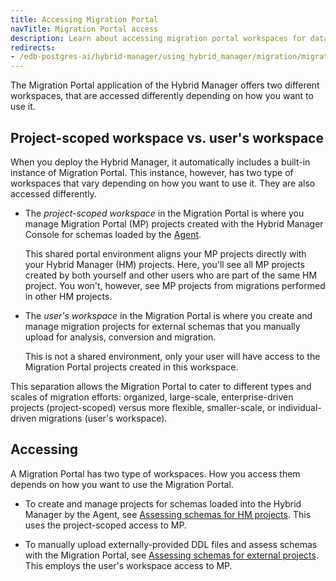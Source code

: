 ```yaml
---
title: Accessing Migration Portal
navTitle: Migration Portal access
description: Learn about accessing migration portal workspaces for database migrations with Hybrid Manager.
redirects:
- /edb-postgres-ai/hybrid-manager/using_hybrid_manager/migration/migration_portal/access_mp
---
```


The Migration Portal application of the Hybrid Manager offers two different workspaces, that are accessed differently depending on how you want to use it.

## Project-scoped workspace vs. user's workspace

When you deploy the Hybrid Manager, it automatically includes a built-in instance of Migration Portal. This instance, however, has two type of workspaces that vary depending on how you want to use it. They are also accessed differently.

-   The *project-scoped workspace* in the Migration Portal is where you manage Migration Portal (MP) projects created with the Hybrid Manager Console for schemas loaded by the [Agent](/edb-postgres-ai/hybrid-manager/using_hybrid_manager/migration/migration_guides/oracle_to_hm_managed).

    This shared portal environment aligns your MP projects directly with your Hybrid Manager (HM) projects. Here, you'll see all MP projects created by both yourself and other users who are part of the same HM project. You won't, however, see MP projects from migrations performed in other HM projects.

-   The *user's workspace* in the Migration Portal is where you create and manage migration projects for external schemas that you manually upload for analysis, conversion and migration. 

    This is not a shared environment, only your user will have access to the Migration Portal projects created in this workspace.

This separation allows the Migration Portal to cater to different types and scales of migration efforts: organized, large-scale, enterprise-driven projects (project-scoped) versus more flexible, smaller-scale, or individual-driven migrations (user's workspace).

## Accessing

A Migration Portal has two type of workspaces. How you access them depends on how you want to use the Migration Portal. 

-   To create and manage projects for schemas loaded into the Hybrid Manager by the Agent, see [Assessing schemas for HM projects](hm_schema_migration.mdx). This uses the project-scoped access to MP.

-   To manually upload externally-provided DDL files and assess schemas with the Migration Portal, see [Assessing schemas for external projects](external_schema_migration.mdx). This employs the user's workspace access to MP.
